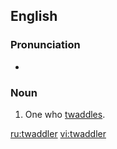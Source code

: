 ==English==
===Pronunciation===
*{{audio|en-us-twaddler.ogg|Audio (US)}}

===Noun===
{{en-noun}}
# One who [[twaddle]]s.

[[ru:twaddler]]
[[vi:twaddler]]